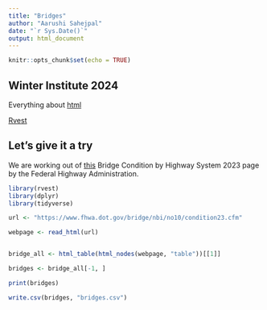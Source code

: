 ```yaml
---
title: "Bridges"
author: "Aarushi Sahejpal"
date: "`r Sys.Date()`"
output: html_document
---
```


```r
knitr::opts_chunk$set(echo = TRUE)
```
## Winter Institute 2024
Everything about [html](https://developer.mozilla.org/en-US/docs/Web/HTML)

[Rvest](https://rvest.tidyverse.org/)


## Let's give it a try
We are working out of [this]( https://www.fhwa.dot.gov/bridge/nbi/no10/condition23.cfm) Bridge Condition by Highway System 2023 page by the Federal Highway Administration.


```r
library(rvest)
library(dplyr)
library(tidyverse)

url <- "https://www.fhwa.dot.gov/bridge/nbi/no10/condition23.cfm"

webpage <- read_html(url)


bridge_all <- html_table(html_nodes(webpage, "table"))[[1]]

bridges <- bridge_all[-1, ]

print(bridges)

write.csv(bridges, "bridges.csv")


```

